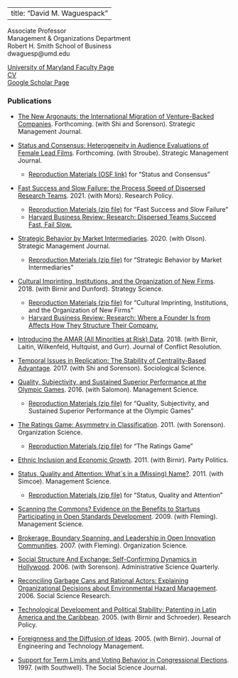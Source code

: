 
---
title: "David M. Waguespack"
---

Associate Professor \
Management & Organizations Department \
Robert H. Smith School of Business \
dwaguesp\@umd.edu

[University of Maryland Faculty Page](https://www.rhsmith.umd.edu/directory/david-m-waguespack) \
[CV](files/WaguespackCV.pdf) \
[Google Scholar Page](https://scholar.google.com/citations?user=6bWxEhcAAAAJ&hl=en)

### Publications

* [The New Argonauts: the International Migration of Venture-Backed Companies](https://onlinelibrary.wiley.com/journal/10970266). Forthcoming. (with Shi and Sorenson). Strategic Management Journal.

* [Status and Consensus: Heterogeneity in Audience Evaluations of Female Lead Films](https://onlinelibrary.wiley.com/doi/10.1002/smj.3575). Forthcoming. (with Stroube). Strategic Management Journal.
  + [Reproduction Materials (OSF link)](https://osf.io/tfj2k/) for "Status and Consensus"

* [Fast Success and Slow Failure: the Process Speed of Dispersed Research Teams](https://www.sciencedirect.com/science/article/abs/pii/S0048733321000263). 2021. (with Mors). Research Policy.
  + [Reproduction Materials (zip file)](files/IETF_collaboration.zip) for "Fast Success and Slow Failure"
  + [Harvard Business Review: Research: Dispersed Teams Succeed Fast, Fail Slow.](https://hbr.org/2021/05/research-dispersed-teams-succeed-fast-fail-slow)

* [Strategic Behavior by Market Intermediaries](https://onlinelibrary.wiley.com/doi/abs/10.1002/smj.3220). 2020. (with Olson). Strategic Management Journal.
  + [Reproduction Materials (zip file)](files/market_intermediaries.zip) for "Strategic Behavior by Market Intermediaries"

* [Cultural Imprinting, Institutions, and the Organization of New Firms](https://pubsonline.informs.org/doi/10.1287/stsc.2018.0056). 2018. (with Birnir and Dunford). Strategy Science. 
  + [Reproduction Materials (zip file)](files/corp_5300.zip) for "Cultural Imprinting, Institutions, and the Organization of New Firms"
  + [Harvard Business Review: Research: Where a Founder Is from Affects How They Structure Their Company.](https://hbr.org/2019/09/research-where-a-founder-is-from-affects-how-they-structure-their-company)
  
* [Introducing the AMAR (All Minorities at Risk) Data](https://journals.sagepub.com/doi/full/10.1177/0022002717719974). 2018. (with Birnir, Laitin, Wilkenfeld, Hultquist, and Gurr). Journal of Conflict Resolution.

* [Temporal Issues in Replication: The Stability of Centrality-Based Advantage](https://sociologicalscience.com/articles-v4-5-107/). 2017. (with Shi and Sorenson). Sociological Science.

* [Quality, Subjectivity, and Sustained Superior Performance at the Olympic Games](https://pubsonline.informs.org/doi/abs/10.1287/mnsc.2014.2144). 2016. (with Salomon). Management Science.
  + [Reproduction Materials (zip file)](files/MS-13-01138.replication.files.zip) for "Quality, Subjectivity, and Sustained Superior Performance at the Olympic Games"

* [The Ratings Game: Asymmetry in Classification](https://pubsonline.informs.org/doi/abs/10.1287/orsc.1100.0533?journalCode=orsc). 2011. (with Sorenson). Organization Science.
  + [Reproduction Materials (zip file)](files/ratings.zip) for "The Ratings Game"

* [Ethnic Inclusion and Economic Growth](https://journals.sagepub.com/doi/abs/10.1177/1354068810391149?journalCode=ppqa). 2011. (with Birnir). Party Politics.

* [Status, Quality and Attention: What`s in a (Missing) Name?](https://pubsonline.informs.org/doi/10.1287/mnsc.1100.1270). 2011. (with Simcoe). Management Science.
  + [Reproduction Materials (zip file)](files/etal-replication.zip) for "Status, Quality and Attention"

* [Scanning the Commons? Evidence on the Benefits to Startups Participating in Open Standards Development](https://pubsonline.informs.org/doi/10.1287/mnsc.1080.0944). 2009. (with Fleming). Management Science.

* [Brokerage, Boundary Spanning, and Leadership in Open Innovation Communities](https://pubsonline.informs.org/doi/10.1287/orsc.1060.0242). 2007. (with Fleming). Organization Science.

* [Social Structure And Exchange: Self-Confirming Dynamics in Hollywood](https://journals.sagepub.com/doi/10.2189/asqu.51.4.560). 2006. (with Sorenson). Administrative Science Quarterly.

* [Reconciling Garbage Cans and Rational Actors: Explaining
Organizational Decisions about Environmental Hazard Management](https://www.sciencedirect.com/science/article/abs/pii/S0049089X04000511). 2006. Social Science Research.

* [Technological Development and Political Stability: Patenting in Latin America and the Caribbean](https://www.sciencedirect.com/science/article/abs/pii/S0048733305001733). 2005. (with Birnir and Schroeder). Research Policy.

* [Foreignness and the Diffusion of Ideas](https://www.sciencedirect.com/science/article/abs/pii/S0923474804000712). 2005. (with Birnir). Journal of Engineering and Technology Management.

* [Support for Term Limits and Voting Behavior in Congressional Elections](https://www.sciencedirect.com/science/article/abs/pii/S0362331997900215). 1997. (with Southwell). The Social Science Journal.
